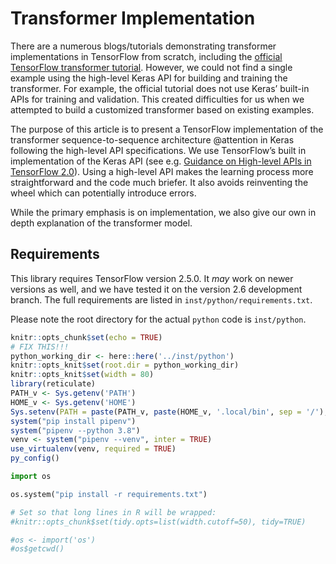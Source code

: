 
# Transformer Implementation {#implementation}

There are a numerous blogs/tutorials demonstrating transformer implementations in TensorFlow from scratch, including the [official 
TensorFlow transformer tutorial](https://www.tensorflow.org/tutorials/text/transformer "Transformer model for language understanding").
However, we could not find a single example using the high-level Keras API for building and training the transformer. For example, the official tutorial does not use Keras' built-in APIs for training and validation.
This created difficulties for us when we attempted to build a customized transformer based on existing examples.

The purpose of this article is to present a TensorFlow implementation of the transformer sequence-to-sequence architecture @attention in Keras following the high-level API specifications. We use TensorFlow's built in implementation of the Keras API (see e.g. [Guidance on High-level APIs in TensorFlow 2.0](https://blog.tensorflow.org/2018/12/standardizing-on-keras-guidance.html "Standardizing on Keras: Guidance on High-level APIs in TensorFlow 2.0")).
Using a high-level API makes the learning process more straightforward and the code much briefer. It also avoids reinventing the wheel which can potentially introduce errors. 

While the primary emphasis is on implementation, we also give our own in depth explanation of the transformer model. 

## Requirements

This library requires TensorFlow version 2.5.0. It *may* work on newer versions as well, and we have tested it on the version 2.6 development branch. The full requirements are listed in `inst/python/requirements.txt`. 

Please note the root directory for the actual `python` code is `inst/python`. 

```r
knitr::opts_chunk$set(echo = TRUE)
# FIX THIS!!!
python_working_dir <- here::here('../inst/python')
knitr::opts_knit$set(root.dir = python_working_dir)
knitr::opts_knit$set(width = 80)
library(reticulate)
PATH_v <- Sys.getenv('PATH')
HOME_v <- Sys.getenv('HOME')
Sys.setenv(PATH = paste(PATH_v, paste(HOME_v, '.local/bin', sep = '/'), sep = ':'))
system("pip install pipenv")
system("pipenv --python 3.8")
venv <- system("pipenv --venv", inter = TRUE)
use_virtualenv(venv, required = TRUE)
py_config()
```

```python
import os

os.system("pip install -r requirements.txt")
```

```r
# Set so that long lines in R will be wrapped:
#knitr::opts_chunk$set(tidy.opts=list(width.cutoff=50), tidy=TRUE)
```

```r
#os <- import('os')
#os$getcwd()
```
